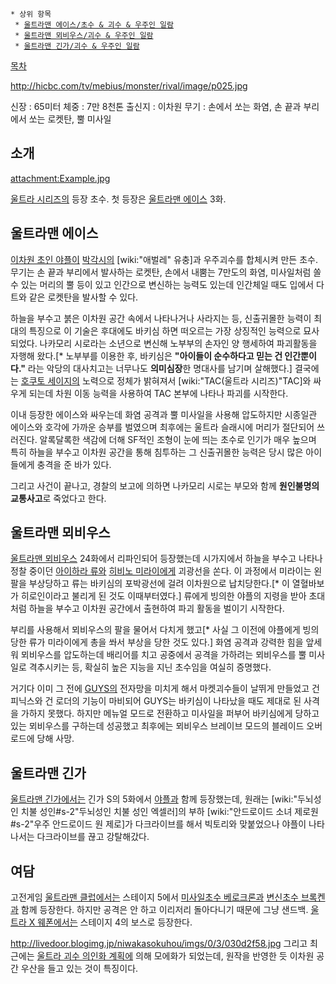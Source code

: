  * 상위 항목
  * [[울트라맨 에이스/초수 & 괴수 & 우주인 일람]]
  * [[울트라맨 뫼비우스/괴수 & 우주인 일람]]
  * [[울트라맨 긴가/괴수 & 우주인 일람]]

[[목차]]

http://hicbc.com/tv/mebius/monster/rival/image/p025.jpg

신장 : 65미터
체중 : 7만 8천톤
출신지 : 이차원
무기 : 손에서 쏘는 화염, 손 끝과 부리에서 쏘는 로켓탄, 뿔 미사일

== 소개 ==
attachment:Example.jpg

[[울트라 시리즈]]의 등장 초수. 첫 등장은 [[울트라맨 에이스]] 3화.

== 울트라맨 에이스 ==
[[이차원 초인 야플]]이 [[박각시]]의 [wiki:"애벌레" 유충]과 우주괴수를 합체시켜 만든 초수. 무기는 손 끝과 부리에서 발사하는 로켓탄, 손에서 내뿜는 7만도의 화염, 미사일처럼 쏠 수 있는 머리의 뿔 등이 있고 인간으로 변신하는 능력도 있는데 인간체일 때도 입에서 다트와 같은 로켓탄을 발사할 수 있다. 

하늘을 부수고 붉은 이차원 공간 속에서 나타나거나 사라지는 등, 신출귀몰한 능력이 최대의 특징으로 이 기술은 후대에도 바키심 하면 떠오르는 가장 상징적인 능력으로 묘사되었다. 나카모리 시로라는 소년으로 변신해 노부부의 손자인 양 행세하여 파괴활동을 자행해 왔다.[* 노부부를 이용한 후, 바키심은 '''"아이들이 순수하다고 믿는 건 인간뿐이다."''' 라는 악당의 대사치고는 너무나도 '''의미심장'''한 명대사를 남기며 살해했다.] 결국에는 [[호쿠토 세이지]]의 노력으로 정체가 밝혀져서 [wiki:"TAC(울트라 시리즈)"TAC]와 싸우게 되는데 차원 이동 능력을 사용하여 TAC 본부에 나타나 파괴를 시작한다. 

이내 등장한 에이스와 싸우는데 화염 공격과 뿔 미사일을 사용해 압도하지만 시종일관 에이스와 호각에 가까운 승부를 벌였으며 최후에는 울트라 슬래시에 머리가 절단되어 쓰러진다. 알록달록한 색감에 더해 SF적인 조형이 눈에 띄는 초수로 인기가 매우 높으며 특히 하늘을 부수고 이차원 공간을 통해 침투하는 그 신출귀몰한 능력은 당시 많은 아이들에게 충격을 준 바가 있다. 

그리고 사건이 끝나고, 경찰의 보고에 의하면 나카모리 시로는 부모와 함께 '''원인불명의 교통사고'''로 죽었다고 한다.

== 울트라맨 뫼비우스 ==
[[울트라맨 뫼비우스]] 24화에서 리파인되어 등장했는데 시가지에서 하늘을 부수고 나타나 정찰 중이던 [[아이하라 류]]와 [[히비노 미라이]]에게 괴광선을 쏜다. 이 과정에서 미라이는 왼팔을 부상당하고 류는 바키심의 포박광선에 걸려 이차원으로 납치당한다.[* 이 열혈바보가 히로인이라고 불리게 된 것도 이때부터였다.] 류에게 빙의한 야플의 지령을 받아 초대처럼 하늘을 부수고 이차원 공간에서 출현하여 파괴 활동을 벌이기 시작한다. 

부리를 사용해서 뫼비우스의 팔을 물어서 다치게 했고[* 사실 그 이전에 야플에게 빙의당한 류가 미라이에게 총을 쏴서 부상을 당한 것도 있다.] 화염 공격과 강력한 힘을 앞세워 뫼비우스를 압도하는데 배리어를 치고 공중에서 공격을 가하려는 뫼비우스를 뿔 미사일로 격추시키는 등, 확실히 높은 지능을 지닌 초수임을 여실히 증명했다. 

거기다 이미 그 전에 [[GUYS]]의 전자망을 미치게 해서 마켓괴수들이 날뛰게 만들었고 건 피닉스와 건 로더의 기능이 마비되어 GUYS는 바키심이 나타났을 때도 제대로 된 사격을 가하지 못했다. 하지만 메뉴얼 모드로 전환하고 미사일을 퍼부어 바키심에게 당하고 있는 뫼비우스를 구하는데 성공했고 최후에는 뫼비우스 브레이브 모드의 블레이드 오버로드에 당해 사망.

== 울트라맨 긴가 == 
[[울트라맨 긴가]]에서는 긴가 S의 5화에서 [[야플]]과 함께 등장했는데, 원래는 [wiki:"두뇌성인 치불 성인#s-2"두뇌성인 치불 성인 엑셀러]의 부하 [wiki:"안드로이드 소녀 제로원#s-2"우주 안드로이드 원 제로]가 다크라이브를 해서 빅토리와 맞붙었으나 야플이 나타나서는 다크라이브를 끊고 강탈해갔다.

== 여담 ==
고전게임 [[울트라맨 클럽]]에서는 스테이지 5에서 [[미사일초수 베로크론]]과 [[변신초수 브록켄]]과 함께 등장한다. 하지만 공격은 안 하고 이리저리 돌아다니기 때문에 그냥 샌드백. [[울트라 X 웨폰]]에서는 스테이지 4의 보스로 등장한다.

http://livedoor.blogimg.jp/niwakasokuhou/imgs/0/3/030d2f58.jpg
그리고 최근에는 [[울트라 괴수 의인화 계획]]에 의해 모에화가 되었는데, 원작을 반영한 듯 이차원 공간 우산을 들고 있는 것이 특징이다.
